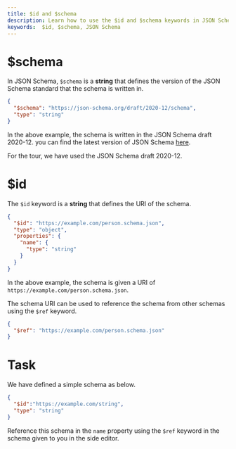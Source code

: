 ```yaml
---
title: $id and $schema
description: Learn how to use the $id and $schema keywords in JSON Schema
keywords:  $id, $schema, JSON Schema
---
```


# $schema 
In JSON Schema, `$schema` is a **string** that defines the version of the JSON Schema standard that the schema is written in. 

```json
{
  "$schema": "https://json-schema.org/draft/2020-12/schema",
  "type": "string"
}
```
In the above example, the schema is written in the JSON Schema draft 2020-12. you can find the latest version of JSON Schema [here](https://json-schema.org/specification-links).

For the tour, we have used the JSON Schema draft 2020-12.

# $id 

The `$id` keyword is a **string** that defines the URI of the schema. 

```json
{
  "$id": "https://example.com/person.schema.json",
  "type": "object",
  "properties": {
    "name": {
      "type": "string"
    }
  }
}
```

In the above example, the schema is given a URI of `https://example.com/person.schema.json`.

The schema URI can be used to reference the schema from other schemas using the `$ref` keyword.
```json
{
  "$ref": "https://example.com/person.schema.json"
}
```

# Task

We have defined a simple schema as below. 

```json
{
  "$id":"https://example.com/string",
  "type": "string"
}
```
Reference this schema in the `name` property using the `$ref` keyword in the schema given to you in the side editor.


